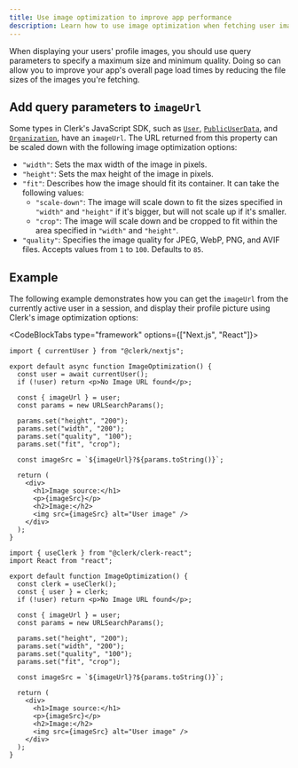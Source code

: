 ```yaml
---
title: Use image optimization to improve app performance
description: Learn how to use image optimization when fetching user images from Clerk.
---
```


When displaying your users' profile images, you should use query parameters to specify a maximum size and minimum quality. Doing so can allow you to improve your app's overall page load times by reducing the file sizes of the images you're fetching.

## Add query parameters to `imageUrl`

Some types in Clerk's JavaScript SDK, such as [`User`](/docs/references/javascript/user/user), [`PublicUserData`](/docs/references/javascript/types/public-user-data#properties), and [`Organization`](/docs/references/javascript/organization/organization#properties), have an `imageUrl`. The URL returned from this property can be scaled down with the following image optimization options:

- `"width"`: Sets the max width of the image in pixels.
- `"height"`: Sets the max height of the image in pixels.
- `"fit"`: Describes how the image should fit its container. It can take the following values:
    - `"scale-down"`: The image will scale down to fit the sizes specified in `"width"` and `"height"` if it's bigger, but will not scale up if it's smaller.
    - `"crop"`: The image will scale down and be cropped to fit within the area specified in `"width"` and `"height"`.
- `"quality"`: Specifies the image quality for JPEG, WebP, PNG, and AVIF files. Accepts values from `1` to `100`. Defaults to `85`.

## Example

The following example demonstrates how you can get the `imageUrl` from the currently active user in a session, and display their profile picture using Clerk's image optimization options:

<CodeBlockTabs type="framework" options={["Next.js", "React"]}>

```tsx filename="app/image-optimization/page.tsx"
import { currentUser } from "@clerk/nextjs";

export default async function ImageOptimization() {
  const user = await currentUser();
  if (!user) return <p>No Image URL found</p>;

  const { imageUrl } = user;
  const params = new URLSearchParams();

  params.set("height", "200");
  params.set("width", "200");
  params.set("quality", "100");
  params.set("fit", "crop");

  const imageSrc = `${imageUrl}?${params.toString()}`;

  return (
    <div>
      <h1>Image source:</h1>
      <p>{imageSrc}</p>
      <h2>Image:</h2>
      <img src={imageSrc} alt="User image" />
    </div>
  );
}
```
```tsx filename="components/image-optimization.tsx"
import { useClerk } from "@clerk/clerk-react";
import React from "react";

export default function ImageOptimization() {
  const clerk = useClerk();
  const { user } = clerk;
  if (!user) return <p>No Image URL found</p>;
  
  const { imageUrl } = user;
  const params = new URLSearchParams();

  params.set("height", "200");
  params.set("width", "200");
  params.set("quality", "100");
  params.set("fit", "crop");

  const imageSrc = `${imageUrl}?${params.toString()}`;

  return (
    <div>
      <h1>Image source:</h1>
      <p>{imageSrc}</p>
      <h2>Image:</h2>
      <img src={imageSrc} alt="User image" />
    </div>
  );
}
```

</CodeBlockTabs>




